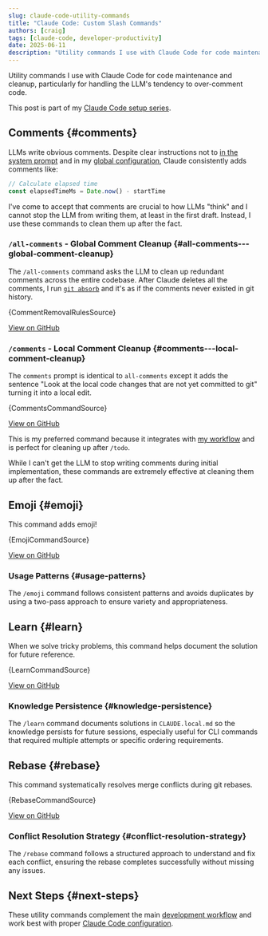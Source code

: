```yaml
---
slug: claude-code-utility-commands
title: "Claude Code: Custom Slash Commands"
authors: [craig]
tags: [claude-code, developer-productivity]
date: 2025-06-11
description: "Utility commands I use with Claude Code for code maintenance and cleanup, particularly for handling the LLM's tendency to over-comment code."
---
```



Utility commands I use with Claude Code for code maintenance and cleanup, particularly for handling the LLM's tendency to over-comment code.

<!-- truncate -->

This post is part of my [Claude Code setup series](/blog/claude-code-setup).

## Comments {#comments}

LLMs write obvious comments. Despite clear instructions not to [in the system prompt](https://github.com/langgptai/awesome-claude-prompts/blob/2be4e1085e8c026cd12ad67fdd2ce61c1c42b2d6/README.md?plain=1#L494) and in my [global configuration](/blog/claude-code-configuration#too-many-comments), Claude consistently adds comments like:

```typescript
// Calculate elapsed time
const elapsedTimeMs = Date.now() - startTime
```

I've come to accept that comments are crucial to how LLMs "think" and I cannot stop the LLM from writing them, at least in the first draft. Instead, I use these commands to clean them up after the fact.

### `/all-comments` - Global Comment Cleanup {#all-comments---global-comment-cleanup}

The `/all-comments` command asks the LLM to clean up redundant comments across the entire codebase. After Claude deletes all the comments, I run [`git absorb`](https://github.com/tummychow/git-absorb) and it's as if the comments never existed in git history.

<CodeBlock language="markdown" title=".claude-prompts/shared/comment-removal-rules.md">
  {CommentRemovalRulesSource}
</CodeBlock>

[View on GitHub](https://github.com/motlin/claude-code-prompts/blob/main/shared/comment-removal-rules.md)

### `/comments` - Local Comment Cleanup {#comments---local-comment-cleanup}

The `comments` prompt is identical to `all-comments` except it adds the sentence "Look at the local code changes that are not yet committed to git" turning it into a local edit.

<CodeBlock language="markdown" title=".claude-prompts/commands/comments.md">
  {CommentsCommandSource}
</CodeBlock>

[View on GitHub](https://github.com/motlin/claude-code-prompts/blob/main/commands/comments.md)

This is my preferred command because it integrates with [my workflow](/blog/claude-code-workflow-commands) and is perfect for cleaning up after `/todo`.

While I can't get the LLM to stop writing comments during initial implementation, these commands are extremely effective at cleaning them up after the fact.

## Emoji {#emoji}

This command adds emoji!

<CodeBlock language="markdown" title=".claude-prompts/commands/emoji.md">
  {EmojiCommandSource}
</CodeBlock>

[View on GitHub](https://github.com/motlin/claude-code-prompts/blob/main/commands/emoji.md)

### Usage Patterns {#usage-patterns}

The `/emoji` command follows consistent patterns and avoids duplicates by using a two-pass approach to ensure variety and appropriateness.

## Learn {#learn}

When we solve tricky problems, this command helps document the solution for future reference.

<CodeBlock language="markdown" title=".claude-prompts/commands/learn.md">
  {LearnCommandSource}
</CodeBlock>

[View on GitHub](https://github.com/motlin/claude-code-prompts/blob/main/commands/learn.md)

### Knowledge Persistence {#knowledge-persistence}

The `/learn` command documents solutions in `CLAUDE.local.md` so the knowledge persists for future sessions, especially useful for CLI commands that required multiple attempts or specific ordering requirements.

## Rebase {#rebase}

This command systematically resolves merge conflicts during git rebases.

<CodeBlock language="markdown" title=".claude-prompts/commands/rebase.md">
  {RebaseCommandSource}
</CodeBlock>

[View on GitHub](https://github.com/motlin/claude-code-prompts/blob/main/commands/rebase.md)

### Conflict Resolution Strategy {#conflict-resolution-strategy}

The `/rebase` command follows a structured approach to understand and fix each conflict, ensuring the rebase completes successfully without missing any issues.

## Next Steps {#next-steps}

These utility commands complement the main [development workflow](/blog/claude-code-workflow-commands) and work best with proper [Claude Code configuration](/blog/claude-code-configuration).

<GiscusComponent />
